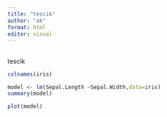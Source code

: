 ```yaml
---
title: "tescik"
author: "ak"
format: html
editor: visual
---
```


## 

tescik

```r
colnames(iris)
```

```r
model <- lm(Sepal.Length ~Sepal.Width,data=iris)
summary(model)
```

```r
plot(model)
```

